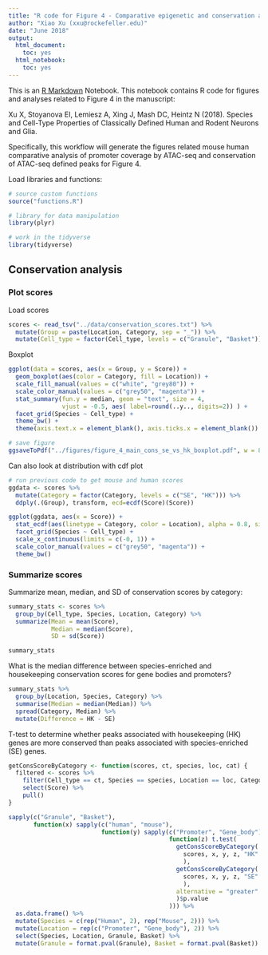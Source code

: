 ```yaml
---
title: "R code for Figure 4 - Comparative epigenetic and conservation analysis"
author: "Xiao Xu (xxu@rockefeller.edu)"
date: "June 2018"
output: 
  html_document:
    toc: yes
  html_notebook:
    toc: yes
---
```


This is an [R Markdown](http://rmarkdown.rstudio.com) Notebook. This notebook contains R code for figures and analyses related to Figure 4 in the manuscript:

Xu X, Stoyanova EI, Lemiesz A, Xing J, Mash DC, Heintz N (2018). Species and Cell-Type Properties of Classically Defined Human and Rodent Neurons and Glia.

Specifically, this workflow will generate the figures related mouse human comparative analysis of promoter coverage by ATAC-seq and conservation of ATAC-seq defined peaks for Figure 4.

Load libraries and functions:

```r
# source custom functions
source("functions.R")

# library for data manipulation
library(plyr)

# work in the tidyverse
library(tidyverse)
```


## Conservation analysis

### Plot scores

Load scores

```r
scores <- read_tsv("../data/conservation_scores.txt") %>%
  mutate(Group = paste(Location, Category, sep = "_")) %>%
  mutate(Cell_type = factor(Cell_type, levels = c("Granule", "Basket")))
```


Boxplot

```r
ggplot(data = scores, aes(x = Group, y = Score)) +
  geom_boxplot(aes(color = Category, fill = Location)) +
  scale_fill_manual(values = c("white", "grey80")) +
  scale_color_manual(values = c("grey50", "magenta")) +
  stat_summary(fun.y = median, geom = "text", size = 4, 
               vjust = -0.5, aes( label=round(..y.., digits=2)) ) +
  facet_grid(Species ~ Cell_type) +
  theme_bw() + 
  theme(axis.text.x = element_blank(), axis.ticks.x = element_blank())

# save figure
ggsaveToPdf("../figures/figure_4_main_cons_se_vs_hk_boxplot.pdf", w = 8, h = 4)
```

Can also look at distribution with cdf plot

```r
# run previous code to get mouse and human scores
ggdata <- scores %>%
  mutate(Category = factor(Category, levels = c("SE", "HK"))) %>%
  ddply(.(Group), transform, ecd=ecdf(Score)(Score))

ggplot(ggdata, aes(x = Score)) + 
  stat_ecdf(aes(linetype = Category, color = Location), alpha = 0.8, size = 0.5) +
  facet_grid(Species ~ Cell_type) +
  scale_x_continuous(limits = c(-0, 1)) +
  scale_color_manual(values = c("grey50", "magenta")) +
  theme_bw()
```


### Summarize scores

Summarize mean, median, and SD of conservation scores by category:

```r
summary_stats <- scores %>%
  group_by(Cell_type, Species, Location, Category) %>%
  summarize(Mean = mean(Score), 
            Median = median(Score), 
            SD = sd(Score))

summary_stats
```

What is the median difference between species-enriched and housekeeping conservation scores for gene bodies and promoters?

```r
summary_stats %>%
  group_by(Location, Species, Category) %>%
  summarise(Median = median(Median)) %>%
  spread(Category, Median) %>%
  mutate(Difference = HK - SE)
```


T-test to determine whether peaks associated with housekeeping (HK) genes are more conserved than peaks associated with species-enriched (SE) genes.

```r
getConsScoreByCategory <- function(scores, ct, species, loc, cat) {
  filtered <- scores %>%
    filter(Cell_type == ct, Species == species, Location == loc, Category == cat) %>%
    select(Score) %>%
    pull()
}

sapply(c("Granule", "Basket"), 
       function(x) sapply(c("human", "mouse"), 
                          function(y) sapply(c("Promoter", "Gene_body"), 
                                             function(z) t.test(
                                               getConsScoreByCategory(
                                                 scores, x, y, z, "HK"
                                                 ), 
                                               getConsScoreByCategory(
                                                 scores, x, y, z, "SE"
                                                 ),
                                               alternative = "greater"
                                               )$p.value
                                             ))) %>%
  as.data.frame() %>%
  mutate(Species = c(rep("Human", 2), rep("Mouse", 2))) %>%
  mutate(Location = rep(c("Promoter", "Gene_body"), 2)) %>%
  select(Species, Location, Granule, Basket) %>%
  mutate(Granule = format.pval(Granule), Basket = format.pval(Basket))
```



